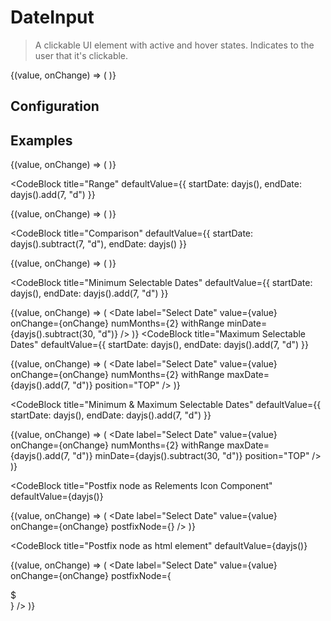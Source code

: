 
# DateInput

> A clickable UI element with active and hover states. Indicates to the user that it's clickable.

<CodeBlock defaultValue={dayjs()}>
  {(value, onChange) => (
    <Date
      label="Select Date"
      value={value}
      onChange={onChange}
      numMonths={2}
      withTime
    />
  )}
</CodeBlock>

## Configuration

<ConfigBlock of={Date} />

## Examples

<CodeBlock title="Single" defaultValue={dayjs()}>
  {(value, onChange) => (
    <Date label="Select Date" value={value} onChange={onChange} numMonths={2} />
  )}
</CodeBlock>

<CodeBlock
  title="Range"
  defaultValue={{ startDate: dayjs(), endDate: dayjs().add(7, "d") }}
>
  {(value, onChange) => (
    <Date
      label="Select Date"
      value={value}
      onChange={onChange}
      numMonths={2}
      withRange
    />
  )}
</CodeBlock>

<CodeBlock
  title="Comparison"
  defaultValue={{ startDate: dayjs().subtract(7, "d"), endDate: dayjs() }}
>
  {(value, onChange) => (
    <Date
      label="Select Date"
      value={value}
      onChange={onChange}
      numMonths={2}
      withRange
      withComparison
      maxDate={dayjs()}
      comparisonMaxDate={dayjs()}
      position="TOP"
    />
  )}
</CodeBlock>

<CodeBlock
  title="Minimum Selectable Dates"
  defaultValue={{ startDate: dayjs(), endDate: dayjs().add(7, "d") }}
>
  {(value, onChange) => (
    <Date
      label="Select Date"
      value={value}
      onChange={onChange}
      numMonths={2}
      withRange
      minDate={dayjs().subtract(30, "d")}
    />
  )}
</CodeBlock>
<CodeBlock
  title="Maximum Selectable Dates"
  defaultValue={{ startDate: dayjs(), endDate: dayjs().add(7, "d") }}
>
  {(value, onChange) => (
    <Date
      label="Select Date"
      value={value}
      onChange={onChange}
      numMonths={2}
      withRange
      maxDate={dayjs().add(7, "d")}
      position="TOP"
    />
  )}
</CodeBlock>

<CodeBlock
  title="Minimum & Maximum Selectable Dates"
  defaultValue={{ startDate: dayjs(), endDate: dayjs().add(7, "d") }}
>
  {(value, onChange) => (
    <Date
      label="Select Date"
      value={value}
      onChange={onChange}
      numMonths={2}
      withRange
      maxDate={dayjs().add(7, "d")}
      minDate={dayjs().subtract(30, "d")}
      position="TOP"
    />
  )}
</CodeBlock>

<CodeBlock
  title="Postfix node as Relements Icon Component"
  defaultValue={dayjs()}
>
  {(value, onChange) => (
    <Date
      label="Select Date"
      value={value}
      onChange={onChange}
      postfixNode={<Icon src="plusCalendar" size="small" />}
    />
  )}
</CodeBlock>

<CodeBlock
  title="Postfix node as html element"
  defaultValue={dayjs()}
>
  {(value, onChange) => (
    <Date
      label="Select Date"
      value={value}
      onChange={onChange}
      postfixNode={<div>$</div>}
    />
  )}
</CodeBlock>
